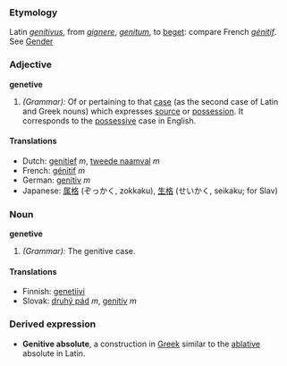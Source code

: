 ===Etymology===
Latin ''[[genitivus]]'', from ''[[gignere]]'', ''[[genitum]]'', to [[beget]]: compare French ''[[génitif]]''. See [[Gender]]
===Adjective===
'''genetive'''
#''(Grammar):'' Of or pertaining to that [[case]] (as the second case of Latin and Greek nouns) which expresses [[source]] or [[possession]].  It corresponds to the [[possessive]] case in English.
====Translations====
*Dutch: [[genitief ]] ''m'', [[tweede naamval]] ''m''
*French: [[génitif]] ''m''
*German: [[genitiv]] ''m''
*Japanese: [[属格]] (ぞっかく, zokkaku), [[生格]] (せいかく, seikaku; for Slav)

===Noun===
'''genetive'''
#''(Grammar):'' The genitive case.
====Translations====
*Finnish: [[genetiivi]]
*Slovak: [[druhý pád]] ''m'', [[genitív]] ''m''
===Derived expression===
*'''Genitive absolute''', a construction in [[Greek]] similar to the [[ablative]] absolute in Latin.